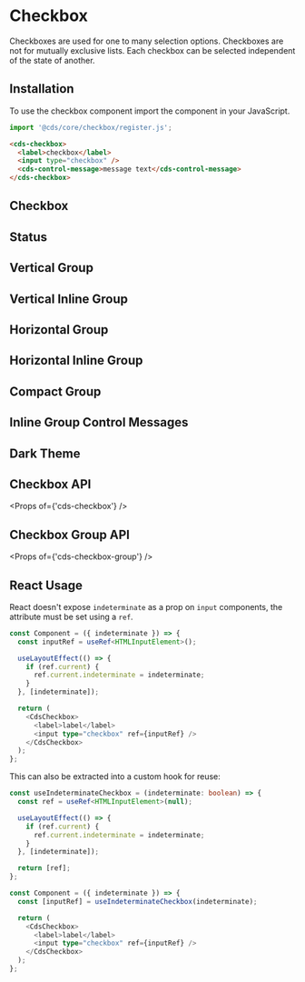 
<Meta title="Forms/Checkbox" />

# Checkbox

Checkboxes are used for one to many selection options. Checkboxes are not for
mutually exclusive lists. Each checkbox can be selected independent of the
state of another.

## Installation

To use the checkbox component import the component in your JavaScript.

```typescript
import '@cds/core/checkbox/register.js';
```

```html
<cds-checkbox>
  <label>checkbox</label>
  <input type="checkbox" />
  <cds-control-message>message text</cds-control-message>
</cds-checkbox>
```

## Checkbox

<Preview>
  <Story id="stories-checkbox--checkbox" />
</Preview>

## Status

<Preview>
  <Story id="stories-checkbox--status" />
</Preview>

## Vertical Group

<Preview>
  <Story id="stories-checkbox--vertical-group" />
</Preview>

## Vertical Inline Group

<Preview>
  <Story id="stories-checkbox--vertical-inline-group" />
</Preview>

## Horizontal Group

<Preview>
  <Story id="stories-checkbox--horizontal-group" />
</Preview>

## Horizontal Inline Group

<Preview>
  <Story id="stories-checkbox--horizontal-inline-group" />
</Preview>

## Compact Group

<Preview>
  <Story id="stories-checkbox--compact-group" />
</Preview>

## Inline Group Control Messages

<Preview>
  <Story id="stories-checkbox--inline-group-control-messages" />
</Preview>

## Dark Theme

<Preview>
  <Story id="stories-checkbox--dark-theme" />
</Preview>

## Checkbox API

<Props of={'cds-checkbox'} />

## Checkbox Group API

<Props of={'cds-checkbox-group'} />

## React Usage

React doesn't expose `indeterminate` as a prop on `input` components,
the attribute must be set using a `ref`.

```typescript
const Component = ({ indeterminate }) => {
  const inputRef = useRef<HTMLInputElement>();

  useLayoutEffect(() => {
    if (ref.current) {
      ref.current.indeterminate = indeterminate;
    }
  }, [indeterminate]);

  return (
    <CdsCheckbox>
      <label>label</label>
      <input type="checkbox" ref={inputRef} />
    </CdsCheckbox>
  );
};
```

This can also be extracted into a custom hook for reuse:

```typescript
const useIndeterminateCheckbox = (indeterminate: boolean) => {
  const ref = useRef<HTMLInputElement>(null);

  useLayoutEffect(() => {
    if (ref.current) {
      ref.current.indeterminate = indeterminate;
    }
  }, [indeterminate]);

  return [ref];
};

const Component = ({ indeterminate }) => {
  const [inputRef] = useIndeterminateCheckbox(indeterminate);

  return (
    <CdsCheckbox>
      <label>label</label>
      <input type="checkbox" ref={inputRef} />
    </CdsCheckbox>
  );
};
```
